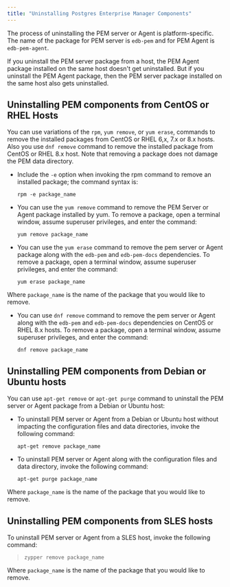```yaml
---
title: "Uninstalling Postgres Enterprise Manager Components"
---
```


<div id="uninstalling_pem" class="registered_link"></div>


The process of uninstalling the PEM server or Agent is platform-specific. The name of the package for PEM server is `edb-pem` and for PEM Agent is `edb-pem-agent`.

If you uninstall the PEM server package from a host, the PEM Agent package installed on the same host doesn't get uninstalled. But if you uninstall the PEM Agent package, then the PEM server package installed on the same host also gets uninstalled.

## Uninstalling PEM components from CentOS or RHEL Hosts

You can use variations of the `rpm`, `yum remove`, or `yum erase`, commands to remove the installed packages from CentOS or RHEL 6,x, 7.x or 8.x hosts. Also you use `dnf remove` command to remove the installed package from CentOS or RHEL 8.x host. Note that removing a package does not damage the PEM data directory.

-   Include the `-e` option when invoking the rpm command to remove an installed package; the command syntax is:

    ``` text
    rpm -e package_name
    ```

-   You can use the `yum remove` command to remove the PEM Server or Agent package installed by yum. To remove a package, open a terminal window, assume superuser privileges, and enter the command:

    ``` text
    yum remove package_name
    ```

-   You can use the `yum erase` command to remove the pem server or Agent package along with the `edb-pem` and `edb-pem-docs` dependencies. To remove a package, open a terminal window, assume superuser privileges, and enter the command:

    ``` text
    yum erase package_name
    ```

Where `package_name` is the name of the package that you would like to remove.

-   You can use `dnf remove` command to remove the pem server or Agent along with the `edb-pem` and `edb-pem-docs` dependencies on CentOS or RHEL 8.x hosts. To remove a package, open a terminal window, assume superuser privileges, and enter the command:

    ``` text
    dnf remove package_name
    ```

## Uninstalling PEM components from Debian or Ubuntu hosts

You can use `apt-get remove` or `apt-get purge` command to uninstall the PEM server or Agent package from a Debian or Ubuntu host:

-   To uninstall PEM server or Agent from a Debian or Ubuntu host without impacting the configuration files and data directories, invoke the following command:

    ``` text
    apt-get remove package_name
    ```

-   To uninstall PEM server or Agent along with the configuration files and data directory, invoke the following command:

    ``` text
    apt-get purge package_name
    ```

Where `package_name` is the name of the package that you would like to remove.

## Uninstalling PEM components from SLES hosts

To uninstall PEM server or Agent from a SLES host, invoke the following command:

> ``` text
> zypper remove package_name
> ```

Where `package_name` is the name of the package that you would like to remove.
